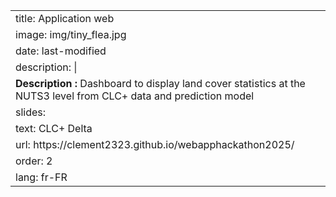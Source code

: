 ---
title: Application web
image: img/tiny_flea.jpg
date: last-modified
description: |
  <b>Description :</b> Dashboard to display land cover statistics at the NUTS3 level from CLC+ data and prediction model
slides:
  text: CLC+ Delta
  url: https://clement2323.github.io/webapphackathon2025/
order: 2
lang: fr-FR
---
